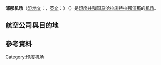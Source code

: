 {{Infobox Airport
| airport_name = <center>浦那机场<br><small>{{lang|hi|पुणे विमानतळ}}<br>{{lang|en|Pune Airport}}</small></center>
| nativename   = <center>洛赫格翁机场<br>{{lang|en|Lohegaon Airport}}</center>
| photo        = Departure Lounge Pune Airport India.jpg
| IATA         = PNQ
| ICAO         = VAPO
<center>{{Location map|India airport|width=250|float=center
|caption=|mark=Airplane_silhouette.svg|marksize=10
|label=PNQ|position=right
|lat_deg=18|lat_min=34|lat_sec=56|lat_dir=N
|lon_deg=73|lon_min=55|lon_sec=11|lon_dir=E
}}<small>Location of airport in India</small></center>
| type         = 军民两用
| owner        = 
| run by       = [[印度机场管理局|印度机场管理局]]
| city         = [[印度|印度]][[浦那|浦那]]
| location     = [[马哈拉施特拉邦|马哈拉施特拉邦]][[洛赫格翁|洛赫格翁]]
| elevation    = 592米
| coordinates  = {{coord|18|34|56|N|073|55|11|E|type:airport|display=inline}}
| website      = 
| metric-rwy   = y
| r1-number    = 10/28
| r1-length-m  = 2,539
| r1-length-f  = 8,329
| r1-surface   = [[Asphalt|Asphalt]]
| r2-number    = 14/32
| r2-length-m  = 1,796
| r2-length-f  = 5,893
| r2-surface   = Asphalt
|stat-year= Apr '10 - Mar '11
|stat1-header= Passenger movements
|stat1-data= 2,808,939
|stat2-header= Aircraft movements
|stat2-data= 21,764
|stat3-header= Cargo tonnage
|stat3-data= 27,828
| footnotes    = Source: [[Airport_Authority_of_India|AAI]]<ref name="traffic_stats1">{{cite web |url=http://www.aai.aero/traffic_news/mar2k11annex3.pdf |title=存档副本 |accessdate=2016-04-04 |deadurl=yes |archiveurl=https://web.archive.org/web/20160304025758/http://www.aai.aero/traffic_news/mar2k11annex3.pdf |archivedate=2016-03-04 }}</ref><ref name="traffic_stats2">{{cite web |url=http://www.aai.aero/traffic_news/mar2k11annex2.pdf |title=存档副本 |accessdate=2016-04-04 |deadurl=yes |archiveurl=https://web.archive.org/web/20160304102914/http://www.aai.aero/traffic_news/mar2k11annex2.pdf |archivedate=2016-03-04 }}</ref><ref name="traffic_stats3">{{cite web |url=http://www.aai.aero/traffic_news/mar2k11annex4.pdf |title=存档副本 |accessdate=2013-06-27 |deadurl=yes |archiveurl=https://web.archive.org/web/20120616144137/http://www.aai.aero/traffic_news/mar2k11annex4.pdf |archivedate=2012-06-16 }}</ref>
}}

'''浦那机场'''（[[印地文|印地文]]：'''{{lang|hi|पुणे विमानतळ}}'''，[[英文|英文]]：'''{{lang|en|Pune Airport}}'''）（{{Airport codes|PNQ|VAPO}}）是[[印度共和国|印度共和国]][[马哈拉施特拉邦|马哈拉施特拉邦]][[浦那|浦那]]的[[机场|机场]]。

==航空公司與目的地==
{{Airport-dest-list
|3rdcoltitle=航站楼
|{{flagicon|IND}} [[印度亞洲航空|印度亞洲航空]]|[[班加罗尔国际机场|班加羅爾]]、{{tsl|en|Jaipur International Airport|齋浦爾國際機場|齋浦爾}}、[[英迪拉·甘地国际机场|德里]]|國內
|{{flagicon|IND}} [[印度航空|印度航空]]|[[班加罗尔国际机场|班加羅爾]]、[[英迪拉·甘地国际机场|德里]]、[[果阿國際機場|果阿邦]]、[[拉吉夫·甘地国际机场|海得拉巴]]、[[昌迪加尔国际机场|昌迪加尔]]|國內
|{{flagicon|IND}} {{link-en|印度區域航空|Air India Regional}}|{{tsl|en|Raja Bhoj Airport||博帕爾}}、{{tsl|en|Swami Vivekananda Airport||賴布爾}}|國內
|{{flagicon|IND}} [[印度快运航空|印度快运航空]]|[[迪拜国际机场|杜拜]]|國際
|{{flagicon|IND}} [[走吧航空|走吧航空]]|[[萨达尔·瓦拉巴伊·帕特尔国际机场|艾哈邁達巴德]]、[[班加罗尔国际机场|班加羅爾]]、[[金奈国际机场|清奈]]、[[英迪拉·甘地国际机场|德里]]、[[拉吉夫·甘地国际机场|海得拉巴]]、[[内塔吉·苏巴斯·钱德拉·鲍斯国际机场|加爾各答]]、[[巴巴萨海布·阿姆倍伽尔博士国际机场|那格浦爾]]|國內
|{{flagicon|IND}} [[靛藍航空|靛藍航空]]|[[萨达尔·瓦拉巴伊·帕特尔国际机场|艾哈邁達巴德]]、[[班加罗尔国际机场|班加羅爾]]、[[金奈国际机场|清奈]]、[[英迪拉·甘地国际机场|德里]]、[[拉吉夫·甘地国际机场|海得拉巴]]、{{tsl|en|Jaipur International Airport|齋浦爾國際機場|齋浦爾}}、[[内塔吉·苏巴斯·钱德拉·鲍斯国际机场|加爾各答]]、[[巴巴萨海布·阿姆倍伽尔博士国际机场|那格浦爾]]、[[科钦国际机场|科契]]、{{tsl|en|Chaudhary Charan Singh International Airport||勒克瑙}}|國內
|{{flagicon|IND}} [[香料航空|香料航空]]|[[萨达尔·瓦拉巴伊·帕特尔国际机场|艾哈邁達巴德]]、[[班加罗尔国际机场|班加羅爾]]、[[金奈国际机场|清奈]]、[[英迪拉·甘地国际机场|德里]]、[[果阿國際機場|果阿邦]]、[[拉吉夫·甘地国际机场|海得拉巴]]、[[柯枝国际机场|柯枝]]、[[内塔吉·苏巴斯·钱德拉·鲍斯国际机场|加爾各答]]|國內
|{{flagicon|IND}} [[香料航空|香料航空]]|[[迪拜国际机场|杜拜]]|國際
|{{flagicon|IND}} [[維斯特拉航空|維斯特拉航空]]|[[英迪拉·甘地国际机场|德里]]、[[内塔吉·苏巴斯·钱德拉·鲍斯国际机场|加爾各答]]|國內
|{{flagicon|DEU}} [[漢莎航空|漢莎航空]]|[[法兰克福机场|法蘭克福]]（2018年10月28日復辦）|國際
|{{flagicon|SIN}} [[勝安航空|勝安航空]]|[[新加坡樟宜機場|新加坡]] |國際
}}

==參考資料==
{{reflist}}
[[Category:印度机场|Category:印度机场]]